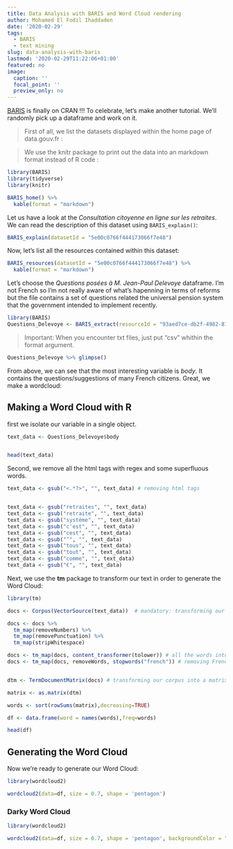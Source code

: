 ```yaml
---
title: Data Analysis with BARIS and Word Cloud rendering
author: Mohamed El Fodil Ihaddaden
date: '2020-02-29'
tags:
  - BARIS
  - text mining
slug: data-analysis-with-baris
lastmod: '2020-02-29T11:22:06+01:00'
featured: no
image:
  caption: ''
  focal_point: ''
  preview_only: no
---
```



[BARIS](https://cran.r-project.org/web/packages/BARIS/index.html) is finally on CRAN !!! To celebrate, let's make another tutorial. We'll randomly pick up a dataframe and work on it.

> First of all, we list the datasets displayed within the home page of data.gouv.fr : 

> We use the knitr package to print out the data into an markdown format instead of R code :

```r
library(BARIS)
library(tidyverse)
library(knitr)

BARIS_home() %>% 
  kable(format = "markdown")

```

Let us have a look at the *Consultation citoyenne en ligne sur les retraites*. We can read the description of this dataset using `BARIS_explain()`: 

```r
BARIS_explain(datasetId = "5e00c0766f444173066f7e48")
```

Now, let's list all the resources contained within this dataset: 

```r

BARIS_resources(datasetId = "5e00c0766f444173066f7e48") %>% 
  kable(format = "markdown")


```


Let's choose the *Questions posées à M. Jean-Paul Delevoye* dataframe. I'm not French so I'm not really aware of what's hapenning in terms of reforms but the file contains a set of questions related the universal pension system that the government intended to implement recently. 


```r

library(BARIS)
Questions_Delevoye <- BARIS_extract(resourceId = "93aed7ce-db2f-4982-8127-340562061e4b", format = "csv")


```

> Important: When you encounter txt files, just put "csv" whithin the format argument. 


```r

Questions_Delevoye %>% glimpse()

```

From above, we can see that the most interesting variable is *body*. It contains the questions/suggestions of many French citizens. Great, we make a wordcloud: 


## Making a Word Cloud with R 


first we isolate our variable in a single object. 

```r

text_data <- Questions_Delevoye$body


head(text_data)
```


Second, we remove all the html tags with regex and some superfluous words.  

```r

text_data <- gsub("<.*?>", "", text_data) # removing html tags


text_data <- gsub("retraites", "", text_data)
text_data <- gsub("retraite", "", text_data)
text_data <- gsub("système", "", text_data)
text_data <- gsub("c'est", "", text_data)
text_data <- gsub("cest", "", text_data)
text_data <- gsub("’", "", text_data)
text_data <- gsub("tous", "", text_data)
text_data <- gsub("tout", "", text_data)
text_data <- gsub("comme", "", text_data)
text_data <- gsub("€", "", text_data)


```

Next, we use the **tm** package to transform our text in order to generate the Word Cloud: 

```r
library(tm)

docs <- Corpus(VectorSource(text_data))  # mandatory: transforming our raw text data into a corpus

docs <- docs %>%
  tm_map(removeNumbers) %>% 
  tm_map(removePunctuation) %>% 
  tm_map(stripWhitespace)

docs <- tm_map(docs, content_transformer(tolower)) # all the words into lower case
docs <- tm_map(docs, removeWords, stopwords("french")) # removing French Stopwords


dtm <- TermDocumentMatrix(docs) # transforming our corpus into a matrix

matrix <- as.matrix(dtm) 

words <- sort(rowSums(matrix),decreasing=TRUE) 

df <- data.frame(word = names(words),freq=words)

head(df)
```



## Generating the Word Cloud

Now we're ready to generate our Word Cloud: 

```r
library(wordcloud2)

wordcloud2(data=df, size = 0.7, shape = 'pentagon')

```


### Darky Word Cloud




```r
library(wordcloud2)

wordcloud2(data=df, size = 0.7, shape = 'pentagon', backgroundColor = "black")

```

